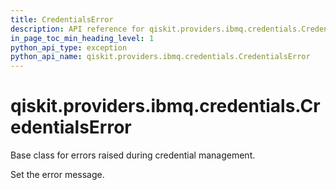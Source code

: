 ```yaml
---
title: CredentialsError
description: API reference for qiskit.providers.ibmq.credentials.CredentialsError
in_page_toc_min_heading_level: 1
python_api_type: exception
python_api_name: qiskit.providers.ibmq.credentials.CredentialsError
---
```


# qiskit.providers.ibmq.credentials.CredentialsError

<Class id="qiskit.providers.ibmq.credentials.CredentialsError" name="CredentialsError" isDedicatedPage={true} github="https://github.com/qiskit/qiskit-ibmq-provider/tree/stable/0.18/qiskit/providers/ibmq/credentials/exceptions.py" signature="CredentialsError(*message)">
  Base class for errors raised during credential management.

  Set the error message.
</Class>

